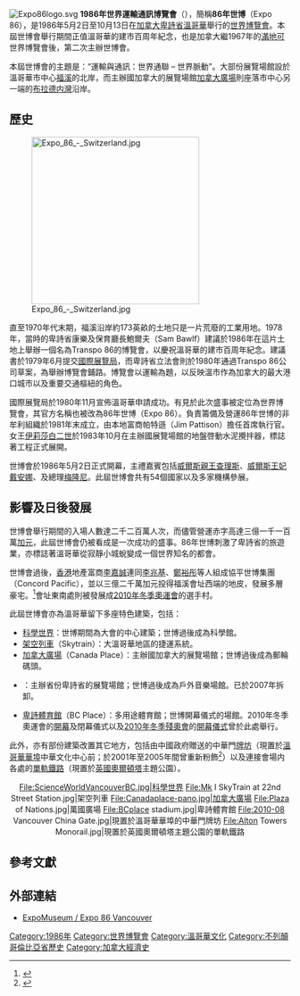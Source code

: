 {{noteTA
|G1=地名
}}
[[File:Expo86logo.svg|thumb]]
'''1986年世界運輸通訊博覽會'''（{{lang-en|'''1986 World Exposition on Transportation and Communication'''}}），簡稱'''86年世博'''（Expo 86），是1986年5月2日至10月13日在[[加拿大|加拿大]][[卑詩省|卑詩省]][[溫哥華|溫哥華]]舉行的[[世界博覽會|世界博覽會]]。本屆世博會舉行期間正值溫哥華的建市百周年紀念，也是加拿大繼1967年的[[滿地可|滿地可]]世界博覽會後，第二次主辦世博會。

本屆世博會的主題是：“運輸與通訊：世界通聯 – 世界脈動”。大部份展覽場館設於溫哥華市中心[[福溪_(溫哥華)|福溪]]的北岸，而主辦國加拿大的展覽場館[[加拿大廣場_(溫哥華)|加拿大廣場]]則座落市中心另一端的[[布拉德内灣|布拉德内灣]]沿岸。

== 歷史 ==
[[File:Expo_86_-_Switzerland.jpg|300px]]

直至1970年代末期，福溪沿岸約173英畝的土地只是一片荒廢的工業用地。1978年，當時的卑詩省康樂及保育廳長鮑爾夫（Sam Bawlf）建議於1986年在這片土地上舉辦一個名為Transpo 86的博覽會，以慶祝溫哥華的建市百周年紀念。建議書於1979年6月提交[[國際展覽局|國際展覽局]]，而卑詩省立法會則於1980年通過Transpo 86公司草案，為舉辦博覽會鋪路。博覽會以運輸為題，以反映溫市作為加拿大的最大港口城市以及重要交通樞紐的角色。

國際展覽局於1980年11月宣佈溫哥華申請成功。有見於此次盛事被定位為世界博覽會，其官方名稱也被改為86年世博（Expo 86）。負責籌備及營運86年世博的非牟利組織於1981年末成立，由本地富商帕特遜（Jim Pattison）擔任首席執行官。女王[[伊莉莎白二世|伊莉莎白二世]]於1983年10月在主辦國展覽場館的地盤啓動水泥攪拌器，標誌著工程正式展開。

世博會於1986年5月2日正式開幕，主禮嘉賓包括[[威爾斯親王查理斯|威爾斯親王查理斯]]、[[威爾斯王妃戴安娜|威爾斯王妃戴安娜]]、及總理[[梅隆尼|梅隆尼]]。此屆世博會共有54個國家以及多家機構參展。

== 影響及日後發展 ==


世博會舉行期間的入場人數達二千二百萬人次，而儘管營運赤字高達三億一千一百萬[[加元|加元]]，此屆世博會仍被看成是一次成功的盛事。86年世博刺激了卑詩省的旅遊業，亦標誌著溫哥華從寂靜小城蛻變成一個世界知名的都會。

世博會過後，[[香港|香港]]地產富商[[李嘉誠|李嘉誠]]連同[[李兆基|李兆基]]、[[鄭裕彤|鄭裕彤]]等人組成協平世博集團（Concord Pacific），並以三億二千萬加元投得福溪會址西端的地皮，發展多層豪宅。<ref>{{cite web| title =潮汕海內外名人網--名人傳記--李嘉誠| publisher =潮汕海內外名人網| date =| url =http://www.chaoren.org/crzj/lijiacheng/mgyd_ljc.htm| accessdate =2008-12-27| deadurl =yes| archiveurl =https://web.archive.org/web/20070208213813/http://www.chaoren.org/crzj/lijiacheng/mgyd_ljc.htm| archivedate =2007-02-08}}</ref>會址東南處則被發展成[[2010年冬季奧運會|2010年冬季奧運會]]的選手村。

此屆世博會亦為溫哥華留下多座特色建築，包括：
*[[科學世界|科學世界]]：世博期間為大會的中心建築；世博過後成為科學館。
*[[溫哥華架空列車|架空列車]]（Skytrain）：大溫哥華地區的捷運系統。
*[[加拿大廣場_(溫哥華)|加拿大廣場]]（Canada Place）：主辦國加拿大的展覽場館；世博過後成為郵輪碼頭。
*{{tsl|en|Plaza of Nations|萬國廣場}}：主辦省份卑詩省的展覽場館；世博過後成為戶外音樂場館。已於2007年拆卸。
*[[卑詩體育館|卑詩體育館]]（BC Place）：多用途體育館；世博開幕儀式的場館。2010年冬季奧運會的[[2010年冬季奧林匹克運動會開幕式|開幕]]及閉幕儀式以及[[2010年冬季殘奧會|2010年冬季殘奧會]]的[[2010年冬季残疾人奥林匹克运动会开幕式|開幕儀式]]曾於此處舉行。

此外，亦有部份建築改置其它地方，包括由中國政府贈送的中華門[[牌坊|牌坊]]（現置於[[溫哥華華埠|溫哥華華埠]]中華文化中心前；於2001年至2005年間曾重新粉飾<ref>{{Cite web |url=http://vcbia.brinkster.net/chinese/attraction/gate.html |title=華埠商業促進會網頁 中華門頁面 |accessdate=2010-04-05 |archive-date=2008-12-08 |archive-url=https://web.archive.org/web/20081208033001/http://vcbia.brinkster.net/chinese/attraction/gate.html |dead-url=yes }}</ref>）以及連接會場内各處的[[單軌鐵路|單軌鐵路]]（現置於[[英國|英國]][[奧爾頓塔|奧爾頓塔]]主題公園）。

<center>
<gallery>
File:ScienceWorldVancouverBC.jpg|科學世界
File:Mk I SkyTrain at 22nd Street Station.jpg|架空列車
File:Canadaplace-pano.jpg|加拿大廣場
File:Plaza of Nations.jpg|萬國廣場
File:BCplace stadium.jpg|卑詩體育館
File:2010-08 Vancouver China Gate.jpg|現置於溫哥華華埠的中華門牌坊
File:Alton Towers Monorail.jpg|現置於英國奧爾頓塔主題公園的單軌鐵路
</gallery>
</center>

== 參考文獻 ==
<div class="references-small">
<references />
</div>

== 外部連結 ==
{{commonscat|Expo 1986}}
*[http://expomuseum.com/1986 ExpoMuseum / Expo 86 Vancouver]{{Wayback|url=http://expomuseum.com/1986 |date=20210105002252 }}
{{國際博覽會}}
[[Category:1986年|Category:1986年]]
[[Category:世界博覽會|Category:世界博覽會]]
[[Category:溫哥華文化|Category:溫哥華文化]]
[[Category:不列顛哥倫比亞省歷史|Category:不列顛哥倫比亞省歷史]]
[[Category:加拿大經濟史|Category:加拿大經濟史]]